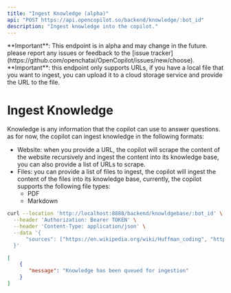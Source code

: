 ```yaml
---
title: "Ingest Knowledge (alpha)"
api: "POST https://api.opencopilot.so/backend/knowledge/:bot_id"
description: "Ingest knowledge into the copilot."
---
```


<Warning>
**Important**: This endpoint is in alpha and may change in the future. please report any issues or feedback to the [issue tracker](https://github.com/openchatai/OpenCopilot/issues/new/choose).
</Warning>

<Warning>
**Important**: this endpoint only supports URLs, if you have a local file that you want to ingest, you can upload it to a cloud storage service and provide the URL to the file.
</Warning>


# Ingest Knowledge
Knowledge is any information that the copilot can use to answer questions. as for now, the copilot can ingest knowledge in the following formats:

- Website: when you provide a URL, the copilot will scrape the content of the website recursively and ingest the content into its knowledge base, you can also provide a list of URLs to scrape.
- Files: you can provide a list of files to ingest, the copilot will ingest the content of the files into its knowledge base, currently, the copilot supports the following file types:
  - PDF
  - Markdown



<RequestExample>

```bash Example Request
curl --location 'http://localhost:8888/backend/knowldgebase/:bot_id' \
  --header 'Authorization: Bearer TOKEN' \
  --header 'Content-Type: application/json' \
  --data '{
      "sources": ["https://en.wikipedia.org/wiki/Huffman_coding", "https://example.com/file.pdf"]
  }'
```
</RequestExample>

<ResponseExample>

```json Response
[
    {
       "message": "Knowledge has been queued for ingestion"
    }
]
```

</ResponseExample>
